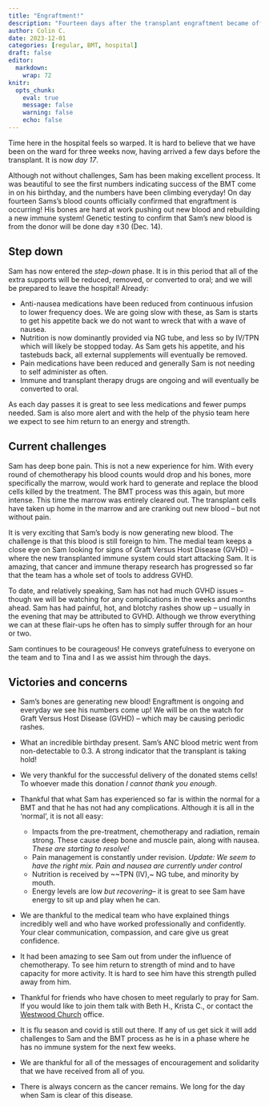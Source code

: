 ```yaml
---
title: "Engraftment!"
description: "Fourteen days after the transplant engraftment became official."
author: Colin C.
date: 2023-12-01
categories: [regular, BMT, hospital]
draft: false
editor: 
  markdown: 
    wrap: 72
knitr: 
  opts_chunk: 
    eval: true
    message: false
    warning: false
    echo: false
---
```


Time here in the hospital feels so warped. It is hard to believe that we
have been on the ward for three weeks now, having arrived a few days
before the transplant. It is now *day 17*.

Although not without challenges, Sam has been making excellent process.
It was beautiful to see the first numbers indicating success of the BMT
come in on his birthday, and the numbers have been climbing everyday! On
day fourteen Sams's blood counts officially confirmed that engraftment
is occurring! His bones are hard at work pushing out new blood and
rebuilding a new immune system! Genetic testing to confirm that Sam's
new blood is from the donor will be done day ±30 (Dec. 14).

## Step down

Sam has now entered the *step-down* phase. It is in this period that all
of the extra supports will be reduced, removed, or converted to oral;
and we will be prepared to leave the hospital! Already:

-   Anti-nausea medications have been reduced from continuous infusion
    to lower frequency does. We are going slow with these, as Sam is
    starts to get his appetite back we do not want to wreck that with a
    wave of nausea.
-   Nutrition is now dominantly provided via NG tube, and less so by
    IV/TPN which will likely be stopped today. As Sam gets his appetite,
    and his tastebuds back, all external supplements will eventually be
    removed.
-   Pain medications have been reduced and generally Sam is not needing
    to self administer as often.
-   Immune and transplant therapy drugs are ongoing and will eventually
    be converted to oral.

As each day passes it is great to see less medications and fewer pumps
needed. Sam is also more alert and with the help of the physio team here
we expect to see him return to an energy and strength.

## Current challenges

Sam has deep bone pain. This is not a new experience for him. With every
round of chemotherapy his blood counts would drop and his bones, more
specifically the marrow, would work hard to generate and replace the
blood cells killed by the treatment. The BMT process was this again, but
more intense. This time the marrow was entirely cleared out. The
transplant cells have taken up home in the marrow and are cranking out
new blood -- but not without pain.

It is very exciting that Sam's body is now generating new blood. The
challenge is that this blood is still foreign to him. The medial team
keeps a close eye on Sam looking for signs of Graft Versus Host Disease
(GVHD) -- where the new transplanted immune system could start attacking
Sam. It is amazing, that cancer and immune therapy research has
progressed so far that the team has a whole set of tools to address
GVHD.

To date, and relatively speaking, Sam has not had much GVHD issues --
though we will be watching for any complications in the weeks and months
ahead. Sam has had painful, hot, and blotchy rashes show up -- usually
in the evening that may be attributed to GVHD. Although we throw
everything we can at these flair-ups he often has to simply suffer
through for an hour or two.

Sam continues to be courageous! He conveys gratefulness to everyone on
the team and to Tina and I as we assist him through the days.

## Victories and concerns

-   Sam's bones are generating new blood! Engraftment is ongoing and
    everyday we see his numbers come up! We will be on the watch for
    Graft Versus Host Disease (GVHD) -- which may be causing periodic
    rashes.

-   What an incredible birthday present. Sam's ANC blood metric went
    from non-detectable to 0.3. A strong indicator that the transplant
    is taking hold!

-   We very thankful for the successful delivery of the donated stems
    cells! To whoever made this donation *I cannot thank you enough*.

-   Thankful that what Sam has experienced so far is within the normal
    for a BMT and that he has not had any complications. Although it is
    all in the 'normal', it is not all easy:

    -   Impacts from the pre-treatment, chemotherapy and radiation,
        remain strong. These cause deep bone and muscle pain, along with
        nausea. *These are starting to resolve!*
    -   Pain management is constantly under revision. *Update: We seem
        to have the right mix. Pain and nausea are currently under
        control*
    -   Nutrition is received by \~\~TPN (IV),\~ NG tube, and minority
        by mouth.
    -   Energy levels are low *but recovering*-- it is great to see Sam
        have energy to sit up and play when he can.

-   We are thankful to the medical team who have explained things
    incredibly well and who have worked professionally and confidently.
    Your clear communication, compassion, and care give us great
    confidence.

-   It had been amazing to see Sam out from under the influence of
    chemotherapy. To see him return to strength of mind and to have
    capacity for more activity. It is hard to see him have this strength
    pulled away from him.

-   Thankful for friends who have chosen to meet regularly to pray for
    Sam. If you would like to join them talk with Beth H., Krista C., or
    contact the [Westwood Church](https://westwoodchurch.bc.ca) office.

-   It is flu season and covid is still out there. If any of us get sick
    it will add challenges to Sam and the BMT process as he is in a
    phase where he has no immune system for the next few weeks.

-   We are thankful for all of the messages of encouragement and
    solidarity that we have received from all of you.

-   There is always concern as the cancer remains. We long for the day
    when Sam is clear of this disease.